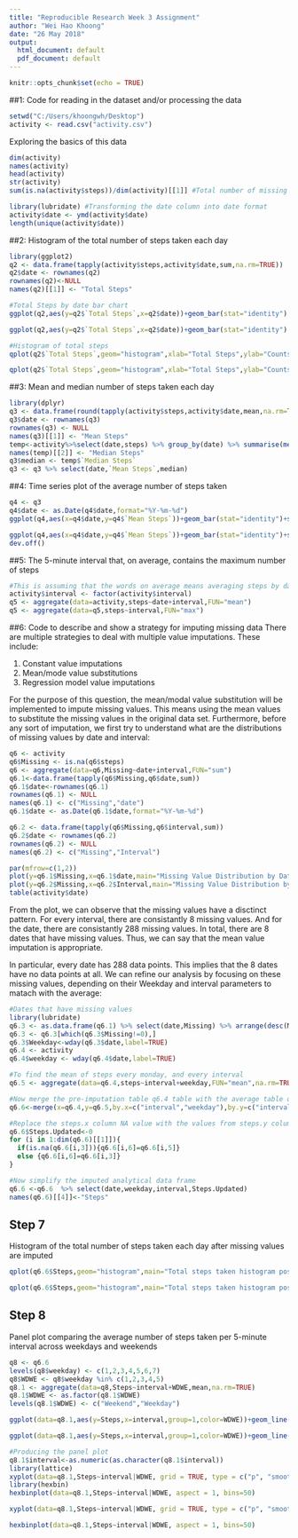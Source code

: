 ---
title: "Reproducible Research Week 3 Assignment"
author: "Wei Hao Khoong"
date: "26 May 2018"
output:
  html_document: default
  pdf_document: default
---

```{r setup, include=FALSE}
knitr::opts_chunk$set(echo = TRUE)
```

##1: Code for reading in the dataset and/or processing the data

```{r, echo = TRUE}
setwd("C:/Users/khoongwh/Desktop")
activity <- read.csv("activity.csv")
```

Exploring the basics of this data
```{r, echo = TRUE}
dim(activity)
names(activity)
head(activity)
str(activity)
sum(is.na(activity$steps))/dim(activity)[[1]] #Total number of missing data

library(lubridate) #Transforming the date column into date format
activity$date <- ymd(activity$date)
length(unique(activity$date))
```

##2: Histogram of the total number of steps taken each day
```{r, echo = TRUE}
library(ggplot2)
q2 <- data.frame(tapply(activity$steps,activity$date,sum,na.rm=TRUE))
q2$date <- rownames(q2)
rownames(q2)<-NULL
names(q2)[[1]] <- "Total Steps"

#Total Steps by date bar chart
ggplot(q2,aes(y=q2$`Total Steps`,x=q2$date))+geom_bar(stat="identity") + ylab("Total Steps")+xlab("Date")+ggtitle("Total Steps by date")

ggplot(q2,aes(y=q2$`Total Steps`,x=q2$date))+geom_bar(stat="identity") + ylab("Total Steps")+xlab("Date")+ggtitle("Total Steps by date")

#Histogram of total steps
qplot(q2$`Total Steps`,geom="histogram",xlab="Total Steps",ylab="Counts",main="Total Steps Historgram")

qplot(q2$`Total Steps`,geom="histogram",xlab="Total Steps",ylab="Counts",main="Total Steps Historgram")
```
##3: Mean and median number of steps taken each day

```{r, echo = TRUE}
library(dplyr)
q3 <- data.frame(round(tapply(activity$steps,activity$date,mean,na.rm=TRUE),2))
q3$date <- rownames(q3)
rownames(q3) <- NULL
names(q3)[[1]] <- "Mean Steps"
temp<-activity%>%select(date,steps) %>% group_by(date) %>% summarise(median(steps))
names(temp)[[2]] <- "Median Steps"
q3$median <- temp$`Median Steps`
q3 <- q3 %>% select(date,`Mean Steps`,median)

```
##4: Time series plot of the average number of steps taken
```{r, echo = TRUE}
q4 <- q3
q4$date <- as.Date(q4$date,format="%Y-%m-%d")
ggplot(q4,aes(x=q4$date,y=q4$`Mean Steps`))+geom_bar(stat="identity")+scale_x_date()+ylab("Mean Steps Every day")+xlab("Date")+ggtitle("Mean Steps by Date")

ggplot(q4,aes(x=q4$date,y=q4$`Mean Steps`))+geom_bar(stat="identity")+scale_x_date()+ylab("Mean Steps Every day")+xlab("Date")+ggtitle("Mean Steps by Date")
dev.off()
```
##5: The 5-minute interval that, on average, contains the maximum number of steps

```{r, echo = TRUE}
#This is assuming that the words on average means averaging steps by date and interval
activity$interval <- factor(activity$interval)
q5 <- aggregate(data=activity,steps~date+interval,FUN="mean")
q5 <- aggregate(data=q5,steps~interval,FUN="max")
```
##6: Code to describe and show a strategy for imputing missing data
There are multiple strategies to deal with multiple value imputations. These include:

1. Constant value imputations
2. Mean/mode value substitutions
3. Regression model value imputations

For the purpose of this question, the mean/modal value substitution will be implemented to impute missing values. This means using the mean values to substitute the missing values in the original data set.
Furthermore, before any sort of imputation, we first try to understand what are the distributions of missing values by date and interval:
```{r, echo = TRUE}
q6 <- activity
q6$Missing <- is.na(q6$steps)
q6 <- aggregate(data=q6,Missing~date+interval,FUN="sum")
q6.1<-data.frame(tapply(q6$Missing,q6$date,sum))
q6.1$date<-rownames(q6.1)
rownames(q6.1) <- NULL
names(q6.1) <- c("Missing","date")
q6.1$date <- as.Date(q6.1$date,format="%Y-%m-%d")

q6.2 <- data.frame(tapply(q6$Missing,q6$interval,sum))
q6.2$date <- rownames(q6.2)
rownames(q6.2) <- NULL
names(q6.2) <- c("Missing","Interval")

par(mfrow=c(1,2))
plot(y=q6.1$Missing,x=q6.1$date,main="Missing Value Distribution by Date")
plot(y=q6.2$Missing,x=q6.2$Interval,main="Missing Value Distribution by Interval")
table(activity$date)
```
From the plot, we can observe that the missing values have a disctinct pattern. For every interval, there are consistantly 8 missing values. And for the date, there are consistantly 288 missing values. In total, there are 8 dates that have missing values. Thus, we can say that the mean value imputation is appropriate.

In particular, every date has 288 data points. This implies that the 8 dates have no data points at all. We can refine our analysis by focusing on these missing values, depending on their Weekday and interval parameters to matach with the average:

```{r, echo = TRUE}
#Dates that have missing values 
library(lubridate)
q6.3 <- as.data.frame(q6.1) %>% select(date,Missing) %>% arrange(desc(Missing))
q6.3 <- q6.3[which(q6.3$Missing!=0),]
q6.3$Weekday<-wday(q6.3$date,label=TRUE)
q6.4 <- activity
q6.4$weekday <- wday(q6.4$date,label=TRUE)

#To find the mean of steps every monday, and every interval
q6.5 <- aggregate(data=q6.4,steps~interval+weekday,FUN="mean",na.rm=TRUE)

#Now merge the pre-imputation table q6.4 table with the average table q6.5
q6.6<-merge(x=q6.4,y=q6.5,by.x=c("interval","weekday"),by.y=c("interval","weekday"),all.x=TRUE)

#Replace the steps.x column NA value with the values from steps.y column value 
q6.6$Steps.Updated<-0
for (i in 1:dim(q6.6)[[1]]){
  if(is.na(q6.6[i,3])){q6.6[i,6]=q6.6[i,5]}
  else {q6.6[i,6]=q6.6[i,3]}
}

#Now simplify the imputed analytical data frame
q6.6 <-q6.6  %>% select(date,weekday,interval,Steps.Updated)
names(q6.6)[[4]]<-"Steps"

```
## Step 7
Histogram of the total number of steps taken each day after missing values are imputed

```{r, echo = TRUE}
qplot(q6.6$Steps,geom="histogram",main="Total steps taken histogram post imputation",xlab="Steps",ylab="Count")

qplot(q6.6$Steps,geom="histogram",main="Total steps taken histogram post imputation",xlab="Steps",ylab="Count")

```
## Step 8
Panel plot comparing the average number of steps taken per 5-minute interval across weekdays and weekends

```{r, echo = TRUE}
q8 <- q6.6
levels(q8$weekday) <- c(1,2,3,4,5,6,7)
q8$WDWE <- q8$weekday %in% c(1,2,3,4,5)
q8.1 <- aggregate(data=q8,Steps~interval+WDWE,mean,na.rm=TRUE)
q8.1$WDWE <- as.factor(q8.1$WDWE)
levels(q8.1$WDWE) <- c("Weekend","Weekday")

ggplot(data=q8.1,aes(y=Steps,x=interval,group=1,color=WDWE))+geom_line() +scale_x_discrete(breaks = seq(0, 2500, by = 300))+ylab("Mean Steps")+xlab("Intervals")+ggtitle("Mean steps across intervals by Weekend and Weekday")

ggplot(data=q8.1,aes(y=Steps,x=interval,group=1,color=WDWE))+geom_line() +scale_x_discrete(breaks = seq(0, 2500, by = 300))+ylab("Mean Steps")+xlab("Intervals")+ggtitle("Mean steps across intervals by Weekend and Weekday")

#Producing the panel plot
q8.1$interval<-as.numeric(as.character(q8.1$interval))
library(lattice)
xyplot(data=q8.1,Steps~interval|WDWE, grid = TRUE, type = c("p", "smooth"), lwd = 4,panel = panel.smoothScatter)
library(hexbin)
hexbinplot(data=q8.1,Steps~interval|WDWE, aspect = 1, bins=50)

xyplot(data=q8.1,Steps~interval|WDWE, grid = TRUE, type = c("p", "smooth"), lwd = 4,panel = panel.smoothScatter)

hexbinplot(data=q8.1,Steps~interval|WDWE, aspect = 1, bins=50)
```
